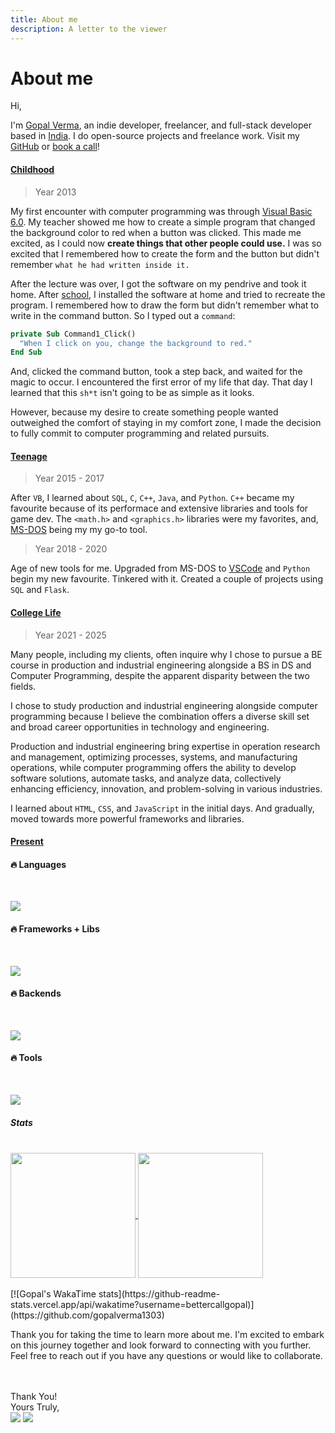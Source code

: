 ```yaml
---
title: About me
description: A letter to the viewer
---
```



# About me

Hi,

I'm [Gopal Verma](https://x.com/bettercallgopal), an indie developer, freelancer, and full-stack developer based in [India](https://en.wikipedia.org/wiki/India).
I do open-source projects and freelance work. Visit my [GitHub](https://github.com/gopalverma1303) or [book a call](/#)!

#### <u>Childhood</u>

> Year 2013

My first encounter with computer programming was through [Visual Basic 6.0](https://winworldpc.com/product/microsoft-visual-bas/60). My teacher showed me how to create a simple program that changed the background color to <span className="text-red-500">red</span> when a button was clicked. This made me excited, as I could now **create things that other people could use.** I was so excited that I remembered how to create the form and the button but didn't remember `what he had written inside it.`

After the lecture was over, I got the software on my pendrive and took it home. After [school](https://dpshardwar.com/), I installed the software at home and tried to recreate the program. I remembered how to draw the form but didn't remember what to write in the command button. So I typed out a `command`: 

```vb
private Sub Command1_Click()
  "When I click on you, change the background to red."
End Sub
```

And, clicked the command button, took a step back, and waited for the magic to occur. I encountered the first error of my life that day. That day I learned that this `sh*t` isn't going to be as simple as it looks.

However, because my desire to create something people wanted outweighed the comfort of staying in my comfort zone, I made the decision to fully commit to computer programming and related pursuits.

#### <u>Teenage</u>

> Year 2015 - 2017

After `VB`, I learned about `SQL`, `C`, `C++`, `Java`, and `Python`. `C++` became my favourite because of its performace and extensive libraries and tools for game dev. 
The `<math.h>` and `<graphics.h>` libraries were my favorites, and,  [MS-DOS](https://en.wikipedia.org/wiki/MS-DOS) being my my go-to tool.

> Year 2018 - 2020

Age of new tools for me. Upgraded from MS-DOS to [VSCode](https://code.visualstudio.com/) and `Python` begin my new favourite. 
Tinkered with it. Created a couple of projects using `SQL` and `Flask`.

#### <u>College Life</u>

> Year 2021 - 2025

Many people, including my clients, often inquire why I chose to pursue a BE course in production and industrial engineering alongside a BS in DS and Computer Programming, despite the apparent disparity between the two fields.

I chose to study production and industrial engineering alongside computer programming because I believe the combination offers a diverse skill set and broad career opportunities in technology and engineering.

Production and industrial engineering bring expertise in operation research and management, optimizing processes, systems, and manufacturing operations, while computer programming offers the ability to develop software solutions, automate tasks, and analyze data, collectively enhancing efficiency, innovation, and problem-solving in various industries.

I learned about `HTML`, `CSS`, and `JavaScript` in the initial days. And gradually, moved towards more powerful frameworks and libraries.

#### <u>Present</u>

#### 🔥 Languages

<br />

<p>
  <a href="https://skillicons.dev">
    <img src="https://skillicons.dev/icons?i=html,css,javascript,typescript,bash,lua,python,rust,solidity" />
  </a>
</p>

#### 🔥 Frameworks + Libs

<br />

<p>
  <a href="https://skillicons.dev">
    <img src="https://skillicons.dev/icons?i=react,nextjs,vuejs,nuxtjs,astro,vite,tailwind,bootstrap,express,nodejs" />
  </a>
</p>

#### 🔥 Backends

<br />

<p>
  <a href="https://skillicons.dev">
    <img src="https://skillicons.dev/icons?i=mongodb,firebase,supabase,aws,azure,docker,kubernetes,postgres" />
  </a>
</p>


#### 🔥 Tools

<br />

<p>
  <a href="https://skillicons.dev">
    <img src="https://skillicons.dev/icons?i=vim,neovim,vscode,visualstudio,git,github" />
  </a>
</p>

##### Stats

<br />

<div className="flex justify-evenly" >
    <a href="https://github.com/gopalverma1303">
        <img height="200" align="center" src="https://github-readme-stats.vercel.app/api?username=gopalverma1303" />
    </a>
    <a href="https://github.com/gopalverma1303">
        <img height="200" align="center" src="https://github-readme-stats.vercel.app/api/top-langs?username=gopalverma1303&layout=compact&langs_count=8&card_width=320" />
    </a>
</div>

<br />

<div className="flex justify-center">
[![Gopal's WakaTime stats](https://github-readme-stats.vercel.app/api/wakatime?username=bettercallgopal)](https://github.com/gopalverma1303)
</div>

Thank you for taking the time to learn more about me. I'm excited to embark on this journey together and look forward to connecting with you further. Feel free to reach out if you have any questions or would like to collaborate.

<br />
<br />

<div className="flex justify-end mr-[30px]">
Thank You! <br />
Yours Truly, <br />
</div>

<div className="flex items-end justify-end">
  <Image 
  src={SignLight}
  className="w-[200px] dark:block hidden"
  />
  <Image 
  src={SignDark}
  className="w-[200px] dark:hidden"
  />
</div>
